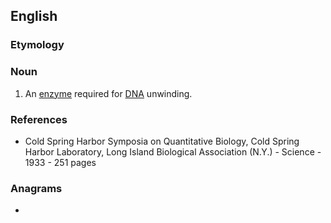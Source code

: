 ==English==

===Etymology===
{{suffix|en|helix|ase}}

===Noun===
{{wikipedia}}
{{en-noun}}

# {{lb|en|enzyme}} An [[enzyme]] required for [[DNA]] unwinding.

===References===
* Cold Spring Harbor Symposia on Quantitative Biology, Cold Spring Harbor Laboratory, Long Island Biological Association (N.Y.) - Science - 1933 - 251 pages <!--erm, what page? ISBn ?-->

===Anagrams===
* {{anagrams|en|Aicheles}}